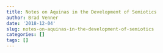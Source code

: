 ```yaml
---
title: Notes on Aquinas in the Development of Semiotics
author: Brad Venner
date: '2018-12-04'
slug: notes-on-aquinas-in-the-development-of-semiotics
categories: []
tags: []
---
```

